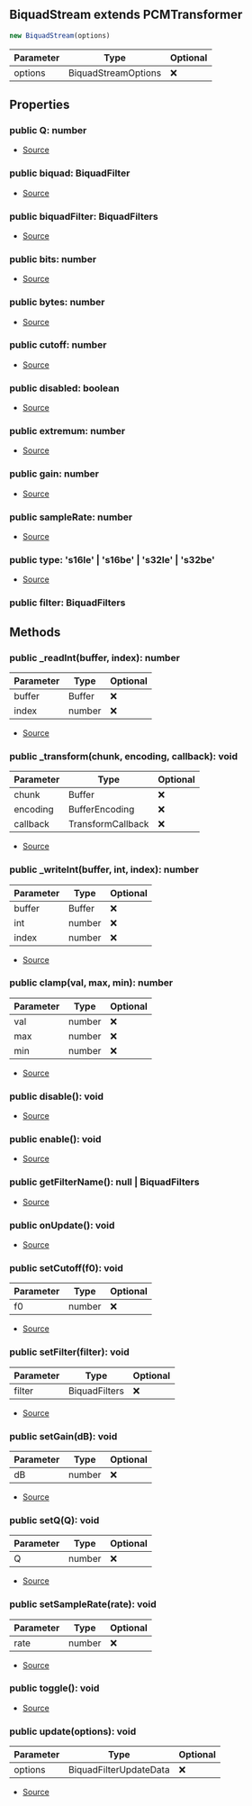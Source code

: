 ## BiquadStream extends PCMTransformer


```typescript
new BiquadStream(options)
```
| Parameter | Type | Optional |
| ----------- | ----------- | ----------- |
| options | BiquadStreamOptions | ❌ |


## Properties
### public Q: number
- [Source](https://github.com/Androz2091/discord-player/blob/97a849a/packages/equalizer/src/biquad/BiquadStream.ts#L25)
### public biquad: BiquadFilter
- [Source](https://github.com/Androz2091/discord-player/blob/97a849a/packages/equalizer/src/biquad/BiquadStream.ts#L21)
### public biquadFilter: BiquadFilters
- [Source](https://github.com/Androz2091/discord-player/blob/97a849a/packages/equalizer/src/biquad/BiquadStream.ts#L24)
### public bits: number
- [Source](https://github.com/Androz2091/discord-player/blob/97a849a/packages/equalizer/src/utils/PCMTransformer.ts#L13)
### public bytes: number
- [Source](https://github.com/Androz2091/discord-player/blob/97a849a/packages/equalizer/src/utils/PCMTransformer.ts#L14)
### public cutoff: number
- [Source](https://github.com/Androz2091/discord-player/blob/97a849a/packages/equalizer/src/biquad/BiquadStream.ts#L22)
### public disabled: boolean
- [Source](https://github.com/Androz2091/discord-player/blob/97a849a/packages/equalizer/src/utils/PCMTransformer.ts#L16)
### public extremum: number
- [Source](https://github.com/Androz2091/discord-player/blob/97a849a/packages/equalizer/src/utils/PCMTransformer.ts#L15)
### public gain: number
- [Source](https://github.com/Androz2091/discord-player/blob/97a849a/packages/equalizer/src/biquad/BiquadStream.ts#L23)
### public sampleRate: number
- [Source](https://github.com/Androz2091/discord-player/blob/97a849a/packages/equalizer/src/utils/PCMTransformer.ts#L17)
### public type: 's16le' \| 's16be' \| 's32le' \| 's32be'
- [Source](https://github.com/Androz2091/discord-player/blob/97a849a/packages/equalizer/src/utils/PCMTransformer.ts#L12)
### public filter: BiquadFilters


## Methods
### public _readInt(buffer, index): number
| Parameter | Type | Optional |
| ----------- | ----------- | ----------- |
| buffer | Buffer | ❌ |
| index | number | ❌ |


- [Source](https://github.com/Androz2091/discord-player/blob/97a849a/packages/equalizer/src/utils/PCMTransformer.ts#L62)
### public _transform(chunk, encoding, callback): void
| Parameter | Type | Optional |
| ----------- | ----------- | ----------- |
| chunk | Buffer | ❌ |
| encoding | BufferEncoding | ❌ |
| callback | TransformCallback | ❌ |


- [Source](https://github.com/Androz2091/discord-player/blob/97a849a/packages/equalizer/src/biquad/BiquadStream.ts#L87)
### public _writeInt(buffer, int, index): number
| Parameter | Type | Optional |
| ----------- | ----------- | ----------- |
| buffer | Buffer | ❌ |
| int | number | ❌ |
| index | number | ❌ |


- [Source](https://github.com/Androz2091/discord-player/blob/97a849a/packages/equalizer/src/utils/PCMTransformer.ts#L67)
### public clamp(val, max, min): number
| Parameter | Type | Optional |
| ----------- | ----------- | ----------- |
| val | number | ❌ |
| max | number | ❌ |
| min | number | ❌ |


- [Source](https://github.com/Androz2091/discord-player/blob/97a849a/packages/equalizer/src/utils/PCMTransformer.ts#L72)
### public disable(): void
- [Source](https://github.com/Androz2091/discord-player/blob/97a849a/packages/equalizer/src/utils/PCMTransformer.ts#L50)
### public enable(): void
- [Source](https://github.com/Androz2091/discord-player/blob/97a849a/packages/equalizer/src/utils/PCMTransformer.ts#L54)
### public getFilterName(): null \| BiquadFilters
- [Source](https://github.com/Androz2091/discord-player/blob/97a849a/packages/equalizer/src/biquad/BiquadStream.ts#L52)
### public onUpdate(): void
- [Source](https://github.com/Androz2091/discord-player/blob/97a849a/packages/equalizer/src/utils/PCMTransformer.ts#L18)
### public setCutoff(f0): void
| Parameter | Type | Optional |
| ----------- | ----------- | ----------- |
| f0 | number | ❌ |


- [Source](https://github.com/Androz2091/discord-player/blob/97a849a/packages/equalizer/src/biquad/BiquadStream.ts#L79)
### public setFilter(filter): void
| Parameter | Type | Optional |
| ----------- | ----------- | ----------- |
| filter | BiquadFilters | ❌ |


- [Source](https://github.com/Androz2091/discord-player/blob/97a849a/packages/equalizer/src/biquad/BiquadStream.ts#L71)
### public setGain(dB): void
| Parameter | Type | Optional |
| ----------- | ----------- | ----------- |
| dB | number | ❌ |


- [Source](https://github.com/Androz2091/discord-player/blob/97a849a/packages/equalizer/src/biquad/BiquadStream.ts#L83)
### public setQ(Q): void
| Parameter | Type | Optional |
| ----------- | ----------- | ----------- |
| Q | number | ❌ |


- [Source](https://github.com/Androz2091/discord-player/blob/97a849a/packages/equalizer/src/biquad/BiquadStream.ts#L75)
### public setSampleRate(rate): void
| Parameter | Type | Optional |
| ----------- | ----------- | ----------- |
| rate | number | ❌ |


- [Source](https://github.com/Androz2091/discord-player/blob/97a849a/packages/equalizer/src/utils/PCMTransformer.ts#L76)
### public toggle(): void
- [Source](https://github.com/Androz2091/discord-player/blob/97a849a/packages/equalizer/src/utils/PCMTransformer.ts#L58)
### public update(options): void
| Parameter | Type | Optional |
| ----------- | ----------- | ----------- |
| options | BiquadFilterUpdateData | ❌ |


- [Source](https://github.com/Androz2091/discord-player/blob/97a849a/packages/equalizer/src/biquad/BiquadStream.ts#L58)